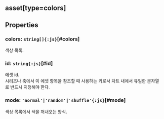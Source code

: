 ## **asset[type=colors]**

## Properties

### colors: `string[]{:js}`[#colors]
색상 목록.  
<DefaultValue value="undefined" contents=""></DefaultValue>
### id: `string{:js}`[#id]
에셋 id.<br/>
시리즈나 축에서 이 에셋 항목을 참조할 때 사용하는 키로서
차트 내에서 유일한 문자열로 반드시 지정해야 한다.  
<DefaultValue value="undefined" contents=""></DefaultValue>
### mode: `'normal'|'random'|'shuffle'{:js}`[#mode]
색상 목록에서 색을 꺼내오는 방식.  
<DefaultValue value="undefined" contents=""></DefaultValue>